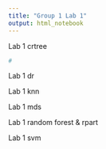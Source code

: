 ```yaml
---
title: "Group 1 Lab 1"
output: html_notebook
---
```


Lab 1 crtree

```r
#
```


Lab 1 dr



Lab 1 knn

Lab 1 mds

Lab 1 random forest & rpart

Lab 1 svm


